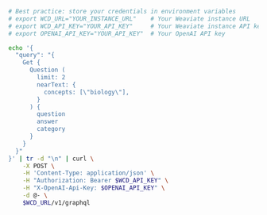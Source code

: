 

<Tabs groupId="languages">
<TabItem value="py" label="Python">

  <FilteredTextBlock
    text={PyCode}
    startMarker="# NearText"
    endMarker="# END NearText"
    language="py"
    title="quickstart_neartext_query.py"
  />

</TabItem>

<TabItem value="js" label="JS/TS">

<FilteredTextBlock
  text={TSCode}
  startMarker="// NearText"
  endMarker="// END NearText"
  language="ts"
  title="quickstart_neartext_query.ts"
/>

</TabItem>

<TabItem value="go" label="Go">
<FilteredTextBlock
  text={GoCode}
  startMarker="// NearText"
  endMarker="// END NearText"
  language="goraw"
  title="quickstart/3_1_neartext/main.go"
/>
</TabItem>

<TabItem value="java" label="Java">
<FilteredTextBlock
  text={JavaCode}
  startMarker="// START NearText"
  endMarker="// END NearText"
  language="javaraw"
  title="quickstart/NearText.java"
/>
</TabItem>

<TabItem value="curl" label="Curl">

```bash
# Best practice: store your credentials in environment variables
# export WCD_URL="YOUR_INSTANCE_URL"    # Your Weaviate instance URL
# export WCD_API_KEY="YOUR_API_KEY"     # Your Weaviate instance API key
# export OPENAI_API_KEY="YOUR_API_KEY"  # Your OpenAI API key

echo '{
  "query": "{
    Get {
      Question (
        limit: 2
        nearText: {
          concepts: [\"biology\"],
        }
      ) {
        question
        answer
        category
      }
    }
  }"
}' | tr -d "\n" | curl \
    -X POST \
    -H 'Content-Type: application/json' \
    -H "Authorization: Bearer $WCD_API_KEY" \
    -H "X-OpenAI-Api-Key: $OPENAI_API_KEY" \
    -d @- \
    $WCD_URL/v1/graphql
```

</TabItem>
</Tabs>
